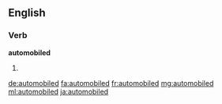 ==English==

===Verb===
'''automobiled'''

# {{context|dated|lang=en}} {{en-past of|automobile}}

[[de:automobiled]]
[[fa:automobiled]]
[[fr:automobiled]]
[[mg:automobiled]]
[[ml:automobiled]]
[[ja:automobiled]]